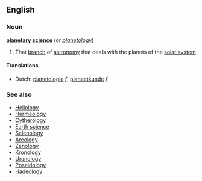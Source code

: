 ==English==
{{wikipedia}}
===Noun===
'''[[planetary]] [[science]]'''  (or ''[[planetology]]'')

#That [[branch]] of [[astronomy]] that deals with the planets of the [[solar system]]

====Translations====
*Dutch: [[planetologie]] ''f'', [[planeetkunde]] ''f''

===See also===
*[[Heliology]]
*[[Hermeology]]
*[[Cytherology]]
*[[Earth science]]
*[[Selenology]]
*[[Areology]]
*[[Zenology]]
*[[Kronology]]
*[[Uranology]]
*[[Poseidology]]
*[[Hadeology]]